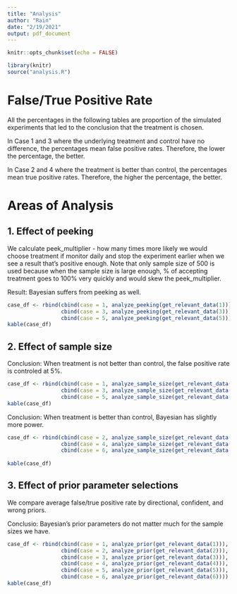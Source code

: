 ```yaml
---
title: "Analysis"
author: "Rain"
date: "2/19/2021"
output: pdf_document
---
```

```r
knitr::opts_chunk$set(echo = FALSE)
```

```r
library(knitr)
source("analysis.R")
```

# False/True Positive Rate

All the percentages in the following tables are proportion of the simulated experiments that led to the conclusion that the treatment is chosen. 

In Case 1 and 3 where the underlying treatment and control have no difference, the percentages mean false positive rates. Therefore, the lower the percentage, the better.

In Case 2 and 4 where the treatment is better than control, the percentages mean true positive rates. Therefore, the higher the percentage, the better.

# Areas of Analysis

## 1. Effect of peeking

We calculate peek_multiplier - how many times more likely we would choose treatment if monitor daily and stop the experiment earlier when we see a result that's positive enough. Note that only sample size of 500 is used because when the sample size is large enough, % of accepting treatment goes to 100% very quickly and would skew the peek_multiplier.

Result: Bayesian suffers from peeking as well.

```r
case_df <- rbind(cbind(case = 1, analyze_peeking(get_relevant_data(1))),
                 cbind(case = 3, analyze_peeking(get_relevant_data(3))),
                 cbind(case = 5, analyze_peeking(get_relevant_data(5))))
kable(case_df)
```

## 2. Effect of sample size

Conclusion: When treatment is not better than control, the false positive rate is controled at 5%.

```r
case_df <- rbind(cbind(case = 1, analyze_sample_size(get_relevant_data(1))),
                 cbind(case = 3, analyze_sample_size(get_relevant_data(3))),
                 cbind(case = 5, analyze_sample_size(get_relevant_data(5))))
kable(case_df)
```

Conclusion: When treatment is better than control, Bayesian has slightly more power.

```r
case_df <- rbind(cbind(case = 2, analyze_sample_size(get_relevant_data(2))),
                 cbind(case = 4, analyze_sample_size(get_relevant_data(4))),
                 cbind(case = 6, analyze_sample_size(get_relevant_data(6))))
              
kable(case_df)
```

## 3. Effect of prior parameter selections

We compare average false/true positive rate by directional, confident, and wrong priors.

Conclusio: Bayesian's prior parameters do not matter much for the sample sizes we have.

```r
case_df <- rbind(cbind(case = 1, analyze_prior(get_relevant_data(1))),
                 cbind(case = 2, analyze_prior(get_relevant_data(2))),
                 cbind(case = 3, analyze_prior(get_relevant_data(3))),
                 cbind(case = 4, analyze_prior(get_relevant_data(4))),
                 cbind(case = 5, analyze_prior(get_relevant_data(5))),
                 cbind(case = 6, analyze_prior(get_relevant_data(6))))
kable(case_df)
```